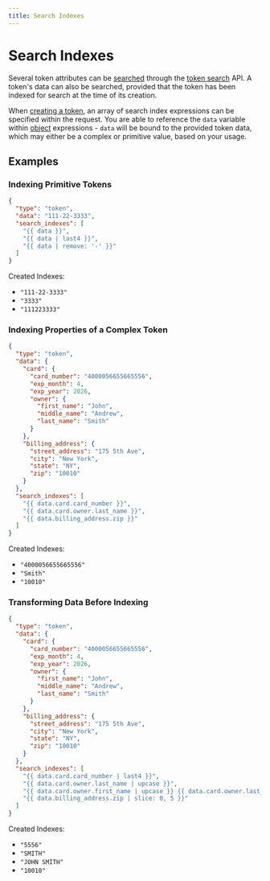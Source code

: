 ```yaml
---
title: Search Indexes
---
```


# Search Indexes

Several token attributes can be [searched](/docs/concepts/what-is-search/) through the [token search](/docs/api/tokens/search) API.
A token's data can also be searched, provided that the token has been indexed for search at the time of its creation.

When [creating a token](/docs/api/tokens#create-token), an array of search index expressions can be specified within the request.
You are able to reference the `data` variable within [object](/docs/expressions#objects) expressions -
`data` will be bound to the provided token data, which may either be a complex or primitive value, based on your usage.

## Examples

### Indexing Primitive Tokens

```json showLineNumbers title=Request
{
  "type": "token",
  "data": "111-22-3333",
  "search_indexes": [
    "{{ data }}",
    "{{ data | last4 }}",
    "{{ data | remove: '-' }}"
  ]
}
```

Created Indexes:

- `"111-22-3333"`
- `"3333"`
- `"111223333"`

### Indexing Properties of a Complex Token

```json showLineNumbers title=Request showLineNumbers
{
  "type": "token",
  "data": {
    "card": {
      "card_number": "4000056655665556",
      "exp_month": 4,
      "exp_year": 2026,
      "owner": {
        "first_name": "John",
        "middle_name": "Andrew",
        "last_name": "Smith"
      }
    },
    "billing_address": {
      "street_address": "175 5th Ave",
      "city": "New York",
      "state": "NY",
      "zip": "10010"
    }
  },
  "search_indexes": [
    "{{ data.card.card_number }}",
    "{{ data.card.owner.last_name }}",
    "{{ data.billing_address.zip }}"
  ]
}
```

Created Indexes:

- `"4000056655665556"`
- `"Smith"`
- `"10010"`

### Transforming Data Before Indexing

```json showLineNumbers title=Request showLineNumbers
{
  "type": "token",
  "data": {
    "card": {
      "card_number": "4000056655665556",
      "exp_month": 4,
      "exp_year": 2026,
      "owner": {
        "first_name": "John",
        "middle_name": "Andrew",
        "last_name": "Smith"
      }
    },
    "billing_address": {
      "street_address": "175 5th Ave",
      "city": "New York",
      "state": "NY",
      "zip": "10010"
    }
  },
  "search_indexes": [
    "{{ data.card.card_number | last4 }}",
    "{{ data.card.owner.last_name | upcase }}",
    "{{ data.card.owner.first_name | upcase }} {{ data.card.owner.last_name | upcase }}",
    "{{ data.billing_address.zip | slice: 0, 5 }}"
  ]
}
```

Created Indexes:

- `"5556"`
- `"SMITH"`
- `"JOHN SMITH"`
- `"10010"`
